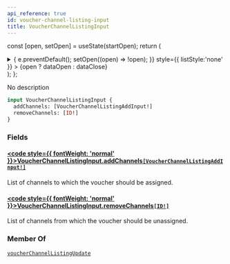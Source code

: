 ```yaml
---
api_reference: true
id: voucher-channel-listing-input
title: VoucherChannelListingInput
---
```






const [open, setOpen] = useState(startOpen);
return (
<details {...(open ? { open: true } : {})} className="details" style={{ border:'none', boxShadow:'none', background:'var(--ifm-background-color)' }}>
<summary
onClick={(e) => {
e.preventDefault();
setOpen((open) => !open);
}}
style={{ listStyle:'none' }} >
{open ? dataOpen : dataClose}
</summary>
{open && children}
</details>
);
};

No description

```graphql
input VoucherChannelListingInput {
  addChannels: [VoucherChannelListingAddInput!]
  removeChannels: [ID!]
}
```

### Fields

#### [<code style={{ fontWeight: 'normal' }}>VoucherChannelListingInput.<b>addChannels</b></code>](#)<Bullet />[`[VoucherChannelListingAddInput!]`](../../../api-reference/discounts/inputs/voucher-channel-listing-add-input.mdx) <Badge class="badge badge--secondary" text="list"/> <Badge class="badge badge--secondary" text="input"/> <Badge class="badge badge--secondary" text="discounts"/>

List of channels to which the voucher should be assigned.

#### [<code style={{ fontWeight: 'normal' }}>VoucherChannelListingInput.<b>removeChannels</b></code>](#)<Bullet />[`[ID!]`](../../../api-reference/miscellaneous/scalars/id.mdx) <Badge class="badge badge--secondary" text="list"/> <Badge class="badge badge--secondary" text="scalar"/> <Badge class="badge badge--secondary" text="miscellaneous"/>

List of channels from which the voucher should be unassigned.

### Member Of

[`voucherChannelListingUpdate`](../../../api-reference/discounts/mutations/voucher-channel-listing-update.mdx) <Badge class="badge badge--secondary" text="mutation"/>
